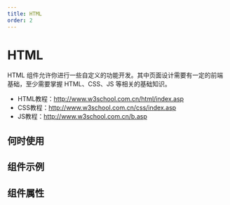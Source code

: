 ```yaml
---
title: HTML
order: 2
---
```


# HTML

HTML 组件允许你进行一些自定义的功能开发。其中页面设计需要有一定的前端基础，至少需要掌握 HTML、CSS、JS 等相关的基础知识。
 * HTML教程：http://www.w3school.com.cn/html/index.asp
 * CSS教程：http://www.w3school.com.cn/css/index.asp
 * JS教程：http://www.w3school.com.cn/b.asp

## 何时使用

## 组件示例

  
## 组件属性
